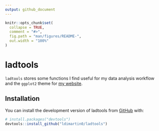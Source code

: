 ```yaml
---
output: github_document
---
```


<!-- README.md is generated from README.Rmd. Please edit that file -->

```r
knitr::opts_chunk$set(
  collapse = TRUE,
  comment = "#>",
  fig.path = "man/figures/README-",
  out.width = "100%"
)
```

# ladtools

<!-- badges: start -->
<!-- badges: end -->

`ladtools` stores some functions I find useful for my data analysis workflow and the `ggplot2` theme for [my website](https://www.lukedimartino.com).

## Installation

You can install the development version of ladtools from [GitHub](https://github.com/) with:

``` r
# install.packages("devtools")
devtools::install_github("ldimartin0/ladtools")
```


